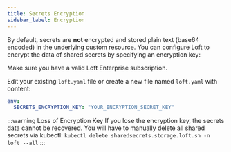 ```yaml
---
title: Secrets Encryption
sidebar_label: Encryption
---
```



By default, secrets are **not** encrypted and stored plain text (base64 encoded) in the underlying custom resource. You can configure Loft to encrypt the data of shared secrets by specifying an encryption key:

<Flow id="secret-encryption-enable">
  <Step>

Make sure you have a valid Loft Enterprise subscription.

  </Step>
  <Step>

Edit your existing `loft.yaml` file or create a new file named `loft.yaml` with content:
```yaml
env:
  SECRETS_ENCRYPTION_KEY: "YOUR_ENCRYPTION_SECRET_KEY"
```

  </Step>
  <Step>
    <FragmentAdminSetVersion/>
  </Step>
  <Step>
    <FragmentAdminUpgrade/>
  </Step>
</Flow>

:::warning Loss of Encryption Key
If you lose the encryption key, the secrets data cannot be recovered. You will have to manually delete all shared secrets via kubectl: `kubectl delete sharedsecrets.storage.loft.sh -n loft --all`
:::
